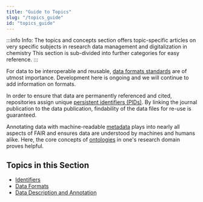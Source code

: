 ```yaml
---
title: "Guide to Topics"
slug: "/topics_guide"
id: "topics_guide"
---
```


:::info Info:
The topics and concepts section offers topic-specific articles on very specific subjects in research data management and digitalization in chemistry This section is sub-divided into further categories for easy reference.
:::

For data to be interoperable and reusable, [data formats standards](62_data_formats/00_format_standards.mdx) are of utmost importance. Development here is ongoing and we will continue to add information on formats.

In order to ensure that data are permanently referenced and cited, repositories assign unique [persistent identifiers (PIDs)](/docs/pid). By linking the journal publication to the data publication, findability of the data files for re-use is guaranteed.

Annotating data with machine-readable [metadata](63_data_description_annotation/10_metadata.mdx) plays into nearly all aspects of FAIR and ensures data are understood by machines and humans alike. Here, the core concepts of [ontologies](/docs/ontology) in one's research domain proves helpful.

## Topics in this Section

-   [Identifiers](/docs/identifiers)
-   [Data Formats](/docs/format_standards)
-   [Data Description and Annotation](/docs/data_description_annotation)
